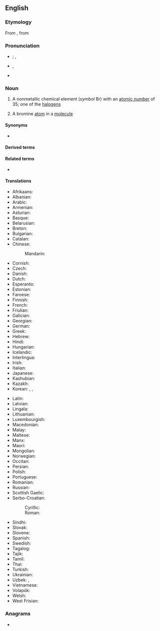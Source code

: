 {{also|brominé}}
==English==
{{elements|lang=en|Br|selenium|Se|krypton|Kr}}
{{wikipedia}}

===Etymology===
From {{der|en|fr|brome}}, from {{der|en|grc|βρῶμος||stink|sc=polytonic}}

===Pronunciation===
* {{a|UK}} {{enPR|brō'mĭn}} {{IPA|en|/ˈbɹəʊmɪn/}}; {{enPR|brō'mīn}}, {{IPA|en|/ˈbɹəʊmaɪn/}}
* {{a|US}} {{enPR|brō'mēn}}, {{IPA|en|/ˈbɹoʊmin/}}
* {{hyphenation|en|bro|mine}}

===Noun===
{{en-noun|~}}

# {{senseid|en|Q879}}{{lb|en|uncountable}} A nonmetallic chemical element (''symbol'' Br) with an [[atomic number]] of 35; one of the [[halogen]]s
# {{lb|en|countable}} A bromine [[atom]] in a [[molecule]]

====Synonyms====
* {{l|en|muride}}

====Derived terms====
{{der4|en|[[brom-]], [[bromo-]]|bromal|bromane|bromate|bromic|bromide|brominate|brominated|bromination|bromine chloride|bromine monofluoride|bromine monoxide|bromine pentafluoride|bromine trifluoride|brominism|[[bromise]], [[bromize]]|bromism|bromite|<!--listed as a derivative of "bromo-"-->[[bromoform]]}}

====Related terms====
* {{l|en|brome}}

====Translations====
{{trans-top|id=Q879|nonmetallic chemical element}}
* Afrikaans: {{t+|af|broom}}
* Albanian: {{t+|sq|brom}}
* Arabic: {{t|ar|بُرُوم|m}}
* Armenian: {{t+|hy|բրոմ}}
* Asturian: {{t|ast|bromu|m}}
* Basque: {{t|eu|bromoa}}
* Belarusian: {{t|be|бром|m}}
* Breton: {{t|br|brom|m}}
* Bulgarian: {{t|bg|бром|m}}
* Catalan: {{t+|ca|brom}}
* Chinese:
*: Mandarin: {{t+|cmn|溴|tr=xiù}}
* Cornish: {{t|kw|bromyn}}
* Czech: {{t+|cs|brom|m}}
* Danish: {{t+|da|brom}}
* Dutch: {{t+|nl|broom|n}}
* Esperanto: {{t+|eo|bromo}}
* Estonian: {{t+|et|broom}}
* Faroese: {{t|fo|brom}}
* Finnish: {{t+|fi|bromi}}
* French: {{t+|fr|brome|m}}
* Friulian: {{t|fur|brom}}
* Galician: {{t+|gl|bromo}}
* Georgian: {{t|ka|ბრომი|sc=Geor}}
* German: {{t+|de|Brom|n}}
* Greek: {{t+|el|βρόμιο|n}}
* Hebrew: {{t+|he|ברום|tr=brom|sc=Hebr}}
* Hindi: {{t|hi|दुराघ्री|tr=duraaghree|sc=Deva}}
* Hungarian: {{t+|hu|bróm}}
* Icelandic: {{t+|is|bróm}}
* Interlingua: {{t|ia|bromo}}
* Irish: {{t+|ga|bróimín}}
* Italian: {{t+|it|bromo|m}}
* Japanese: {{t+|ja|臭素|tr=しゅうそ, shūso|sc=Jpan}}
* Kashubian: {{t|csb|bróm}}
* Kazakh: {{t|kk|бром|sc=Cyrl}}
* Korean: {{t+|ko|브롬}}, {{t+|ko|취소|tr=臭素, chwiso}}, {{t|ko|브로민}}
{{trans-mid}}
* Latin: {{t+|la|bromium}}
* Latvian: {{t|lv|broms}}
* Lingala: {{t|ln|bomo|c9a|c10a}}
* Lithuanian: {{t+|lt|bromas}}
* Luxembourgish: {{t|lb|Brom}}
* Macedonian: {{t|mk|бром|m|sc=Cyrl}}
* Malay: {{t|ms|bromin}}
* Maltese: {{t|mt|bromu}}
* Manx: {{t|gv|bromeen}}
* Maori: {{t|mi|pūkane}}
* Mongolian: {{t+|mn|бром|sc=Cyrl}}
* Norwegian: {{t+|no|brom}}
* Occitan: {{t|oc|bròme|m}}
* Persian: {{t+|fa|برم|tr=borom}}
* Polish: {{t+|pl|brom|m}}
* Portuguese: {{t+|pt|bromo|m}}
* Romanian: {{t+|ro|brom|n}}
* Russian: {{t+|ru|бром|m}}
* Scottish Gaelic: {{t|gd|bròimin|m}}
* Serbo-Croatian:
*: Cyrillic: {{t|sh|бром|m|sc=Cyrl}}
*: Roman: {{t+|sh|brom|m}}
* Sindhi: {{t+|sd|ڳاڙهرو|m|sc=sd-Arab}}
* Slovak: {{t+|sk|bróm}}
* Slovene: {{t+|sl|brom}}
* Spanish: {{t+|es|bromo|m}}
* Swedish: {{t+|sv|brom|n}}
* Tagalog: {{t|tl|bromo}}
* Tajik: {{t|tg|бром}}
* Tamil: {{t|ta|நெடியம்|sc=Taml}}
* Thai: {{t+|th|โบรมีน}}
* Turkish: {{t+|tr|brom}}
* Ukrainian: {{t+|uk|бром|m}}
* Uzbek: {{t+|uz|бром|sc=Cyrl}}, {{t+|uz|brom}}
* Vietnamese: {{t|vi|brom}}
* Volapük: {{t+|vo|bromin}}
* Welsh: {{t+|cy|bromin}}
* West Frisian: {{t|fy|broom}}
{{trans-bottom}}

===Anagrams===
* {{anagrams|en|a=beimnor|Berinmo}}